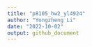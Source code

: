 ```yaml
---
title: "p8105_hw2_yl4924"
author: "Yongzheng Li"
date: "2022-10-02"
output: github_document
---
```


